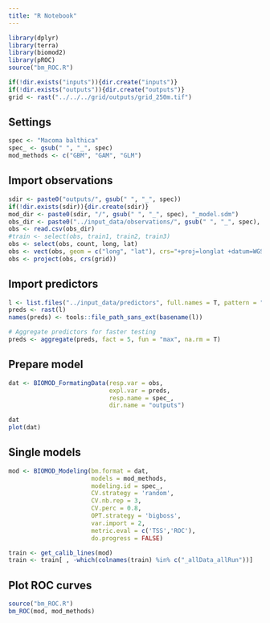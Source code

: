 ```yaml
---
title: "R Notebook"
---
```


```r
library(dplyr)
library(terra)
library(biomod2)
library(pROC)
source("bm_ROC.R")

if(!dir.exists("inputs")){dir.create("inputs")}
if(!dir.exists("outputs")){dir.create("outputs")}
grid <- rast("../../../grid/outputs/grid_250m.tif")
```

## Settings 
```r
spec <- "Macoma balthica"
spec_ <- gsub(" ", "_", spec)
mod_methods <- c("GBM", "GAM", "GLM")
```

## Import observations
```r
sdir <- paste0("outputs/", gsub(" ", "_", spec))
if(!dir.exists(sdir)){dir.create(sdir)}
mod_dir <- paste0(sdir, "/", gsub(" ", "_", spec), "_model.sdm")
obs_dir <- paste0("../input_data/observations/", gsub(" ", "_", spec), "_observations.csv")
obs <- read.csv(obs_dir)
#train <- select(obs, train1, train2, train3)
obs <- select(obs, count, long, lat)
obs <- vect(obs, geom = c("long", "lat"), crs="+proj=longlat +datum=WGS84")
obs <- project(obs, crs(grid))
```

## Import predictors
```r
l <- list.files("../input_data/predictors", full.names = T, pattern = "\\.tif$")
preds <- rast(l)
names(preds) <- tools::file_path_sans_ext(basename(l))

# Aggregate predictors for faster testing
preds <- aggregate(preds, fact = 5, fun = "max", na.rm = T)
```

## Prepare model
```r
dat <- BIOMOD_FormatingData(resp.var = obs,
                            expl.var = preds,
                            resp.name = spec_,
                            dir.name = "outputs")

dat
plot(dat)
```

## Single models
```r
mod <- BIOMOD_Modeling(bm.format = dat,
                       models = mod_methods,
                       modeling.id = spec_,
                       CV.strategy = 'random',
                       CV.nb.rep = 3,
                       CV.perc = 0.8,
                       OPT.strategy = 'bigboss',
                       var.import = 2,
                       metric.eval = c('TSS','ROC'),
                       do.progress = FALSE)
```

```r
train <- get_calib_lines(mod)
train <- train[ , -which(colnames(train) %in% c("_allData_allRun"))]
```


## Plot ROC curves
```r
source("bm_ROC.R")
bm_ROC(mod, mod_methods)
```

